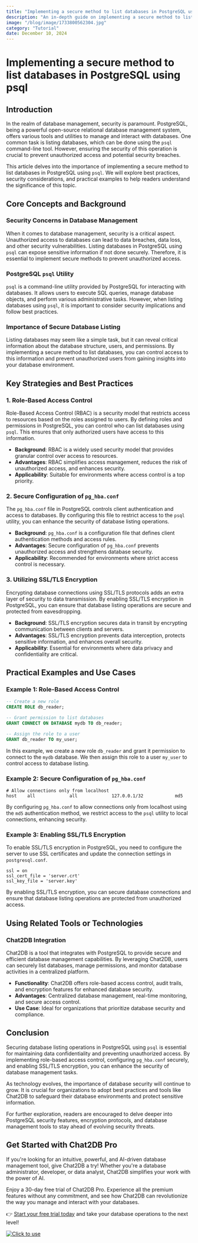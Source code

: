 ```yaml
---
title: "Implementing a secure method to list databases in PostgreSQL using psql"
description: "An in-depth guide on implementing a secure method to list databases in PostgreSQL using psql, focusing on security best practices and practical examples."
image: "/blog/image/1733800562304.jpg"
category: "Tutorial"
date: December 10, 2024
---
```


# Implementing a secure method to list databases in PostgreSQL using psql


<Authors date="December 10, 2024">
  <Author name="Rowan Hill" link="https://chat2db.ai" />
</Authors>

## Introduction

In the realm of database management, security is paramount. PostgreSQL, being a powerful open-source relational database management system, offers various tools and utilities to manage and interact with databases. One common task is listing databases, which can be done using the `psql` command-line tool. However, ensuring the security of this operation is crucial to prevent unauthorized access and potential security breaches.

This article delves into the importance of implementing a secure method to list databases in PostgreSQL using `psql`. We will explore best practices, security considerations, and practical examples to help readers understand the significance of this topic.

## Core Concepts and Background

### Security Concerns in Database Management

When it comes to database management, security is a critical aspect. Unauthorized access to databases can lead to data breaches, data loss, and other security vulnerabilities. Listing databases in PostgreSQL using `psql` can expose sensitive information if not done securely. Therefore, it is essential to implement secure methods to prevent unauthorized access.

### PostgreSQL `psql` Utility

`psql` is a command-line utility provided by PostgreSQL for interacting with databases. It allows users to execute SQL queries, manage database objects, and perform various administrative tasks. However, when listing databases using `psql`, it is important to consider security implications and follow best practices.

### Importance of Secure Database Listing

Listing databases may seem like a simple task, but it can reveal critical information about the database structure, users, and permissions. By implementing a secure method to list databases, you can control access to this information and prevent unauthorized users from gaining insights into your database environment.

## Key Strategies and Best Practices

### 1. Role-Based Access Control

Role-Based Access Control (RBAC) is a security model that restricts access to resources based on the roles assigned to users. By defining roles and permissions in PostgreSQL, you can control who can list databases using `psql`. This ensures that only authorized users have access to this information.

- **Background**: RBAC is a widely used security model that provides granular control over access to resources.
- **Advantages**: RBAC simplifies access management, reduces the risk of unauthorized access, and enhances security.
- **Applicability**: Suitable for environments where access control is a top priority.

### 2. Secure Configuration of `pg_hba.conf`

The `pg_hba.conf` file in PostgreSQL controls client authentication and access to databases. By configuring this file to restrict access to the `psql` utility, you can enhance the security of database listing operations.

- **Background**: `pg_hba.conf` is a configuration file that defines client authentication methods and access rules.
- **Advantages**: Secure configuration of `pg_hba.conf` prevents unauthorized access and strengthens database security.
- **Applicability**: Recommended for environments where strict access control is necessary.

### 3. Utilizing SSL/TLS Encryption

Encrypting database connections using SSL/TLS protocols adds an extra layer of security to data transmission. By enabling SSL/TLS encryption in PostgreSQL, you can ensure that database listing operations are secure and protected from eavesdropping.

- **Background**: SSL/TLS encryption secures data in transit by encrypting communication between clients and servers.
- **Advantages**: SSL/TLS encryption prevents data interception, protects sensitive information, and enhances overall security.
- **Applicability**: Essential for environments where data privacy and confidentiality are critical.

## Practical Examples and Use Cases

### Example 1: Role-Based Access Control

```sql
-- Create a new role
CREATE ROLE db_reader;

-- Grant permission to list databases
GRANT CONNECT ON DATABASE mydb TO db_reader;

-- Assign the role to a user
GRANT db_reader TO my_user;
```

In this example, we create a new role `db_reader` and grant it permission to connect to the `mydb` database. We then assign this role to a user `my_user` to control access to database listing.

### Example 2: Secure Configuration of `pg_hba.conf`

```
# Allow connections only from localhost
host    all             all             127.0.0.1/32            md5
```

By configuring `pg_hba.conf` to allow connections only from localhost using the `md5` authentication method, we restrict access to the `psql` utility to local connections, enhancing security.

### Example 3: Enabling SSL/TLS Encryption

To enable SSL/TLS encryption in PostgreSQL, you need to configure the server to use SSL certificates and update the connection settings in `postgresql.conf`.

```
ssl = on
ssl_cert_file = 'server.crt'
ssl_key_file = 'server.key'
```

By enabling SSL/TLS encryption, you can secure database connections and ensure that database listing operations are protected from unauthorized access.

## Using Related Tools or Technologies

### Chat2DB Integration

Chat2DB is a tool that integrates with PostgreSQL to provide secure and efficient database management capabilities. By leveraging Chat2DB, users can securely list databases, manage permissions, and monitor database activities in a centralized platform.

- **Functionality**: Chat2DB offers role-based access control, audit trails, and encryption features for enhanced database security.
- **Advantages**: Centralized database management, real-time monitoring, and secure access control.
- **Use Case**: Ideal for organizations that prioritize database security and compliance.

## Conclusion

Securing database listing operations in PostgreSQL using `psql` is essential for maintaining data confidentiality and preventing unauthorized access. By implementing role-based access control, configuring `pg_hba.conf` securely, and enabling SSL/TLS encryption, you can enhance the security of database management tasks.

As technology evolves, the importance of database security will continue to grow. It is crucial for organizations to adopt best practices and tools like Chat2DB to safeguard their database environments and protect sensitive information.

For further exploration, readers are encouraged to delve deeper into PostgreSQL security features, encryption protocols, and database management tools to stay ahead of evolving security threats.


## Get Started with Chat2DB Pro

If you're looking for an intuitive, powerful, and AI-driven database management tool, give Chat2DB a try! Whether you're a database administrator, developer, or data analyst, Chat2DB simplifies your work with the power of AI.

Enjoy a 30-day free trial of Chat2DB Pro. Experience all the premium features without any commitment, and see how Chat2DB can revolutionize the way you manage and interact with your databases.

👉 [Start your free trial today](https://chat2db.ai/pricing) and take your database operations to the next level!


[![Click to use](/image/blog/bg/chat2db.jpg)](https://chat2db.ai/)
